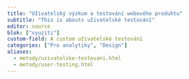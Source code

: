 ```yaml
---
title: "Uživatelský výzkum a testování webového produktu"
subtitle: "This is abouts uživatelské testování"
editor: source
blok: ["vyuziti"]
custom-field: A custom uživatelské testování
categories: ["Pro analytiky", "Design"]
aliases:
  - metody/uzivatelske-testovani.html
  - metody/user-testing.html
---
```

